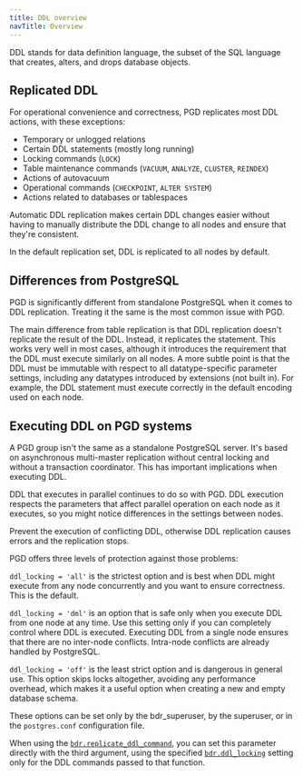 ```yaml
---
title: DDL overview
navTitle: Overview
---
```


DDL stands for data definition language, the subset of the SQL
language that creates, alters, and drops database objects.

## Replicated DDL

For operational convenience and correctness, PGD replicates most DDL
actions, with these exceptions:

-   Temporary or unlogged relations
-   Certain DDL statements (mostly long running)
-   Locking commands (`LOCK`)
-   Table maintenance commands (`VACUUM`, `ANALYZE`, `CLUSTER`, `REINDEX`)
-   Actions of autovacuum
-   Operational commands (`CHECKPOINT`, `ALTER SYSTEM`)
-   Actions related to databases or tablespaces

Automatic DDL replication makes 
certain DDL changes easier without having to manually distribute
the DDL change to all nodes and ensure that they're consistent.

In the default replication set, DDL is replicated to all nodes by default.

## Differences from PostgreSQL

PGD is significantly different from standalone PostgreSQL when it
comes to DDL replication. Treating it the same is the most
common issue with PGD.

The main difference from table replication is that DDL replication doesn't
replicate the result of the DDL. Instead, it replicates the statement. This works
very well in most cases, although it introduces the requirement that the DDL
must execute similarly on all nodes. A more subtle point is that the DDL
must be immutable with respect to all datatype-specific parameter settings,
including any datatypes introduced by extensions (not built in).
For example, the DDL statement must execute correctly in the default
encoding used on each node.

## Executing DDL on PGD systems

A PGD group isn't the same as a standalone PostgreSQL server. It's
based on asynchronous multi-master replication without central
locking and without a transaction coordinator. This has important implications
when executing DDL.

DDL that executes in parallel continues to do so with PGD. DDL execution
respects the parameters that affect parallel operation on each node as it
executes, so you might notice differences in the settings between nodes.

Prevent the execution of conflicting DDL, otherwise DDL replication
causes errors and the replication stops.

PGD offers three levels of protection against those problems:

`ddl_locking = 'all'` is the strictest option and is best when DDL might execute
from any node concurrently and you want to ensure correctness. This is the default.

`ddl_locking = 'dml'` is an option that is safe only when you execute
DDL from one node at any time. Use this setting only
if you can completely control where DDL is executed. Executing DDL from a single node
ensures that there are no inter-node conflicts. Intra-node conflicts are already
handled by PostgreSQL.

`ddl_locking = 'off'` is the least strict option and is dangerous in general use.
This option skips locks altogether, avoiding any performance overhead, which makes
it a useful option when creating a new and empty database schema.

These options can be set only by the bdr_superuser, by the superuser, or in the `postgres.conf` configuration file.

When using the [`bdr.replicate_ddl_command`](/pgd/latest/reference/functions#bdrreplicate_ddl_command), you can set this
parameter directly with the third argument, using the specified
[`bdr.ddl_locking`](/pgd/latest/reference/pgd-settings#bdrddl_locking) setting only for the DDL commands passed to that
function.
